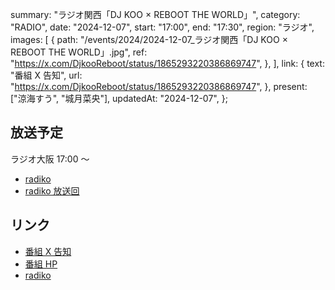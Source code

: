   summary: "ラジオ関西「DJ KOO × REBOOT THE WORLD」",
  category: "RADIO",
  date: "2024-12-07",
  start: "17:00",
  end: "17:30",
  region: "ラジオ",
  images: [
    {
      path: "/events/2024/2024-12-07_ラジオ関西「DJ KOO × REBOOT THE WORLD」.jpg",
      ref: "https://x.com/DjkooReboot/status/1865293220386869747",
    },
  ],
  link: {
    text: "番組 X 告知",
    url: "https://x.com/DjkooReboot/status/1865293220386869747",
  },
  present: ["涼海すう", "城月菜央"],
  updatedAt: "2024-12-07",
};

## 放送予定

ラジオ大阪 17:00 〜

- [radiko](https://radiko.jp/#CRK)
- [radiko 放送回](https://radiko.jp/share?sid=CRK&t=20241207170000)

## リンク

- [番組 X 告知](https://x.com/DjkooReboot/status/1865293220386869747)
- [番組 HP](https://djkoo-rtw.com/)
- [radiko](https://radiko.jp/#CRK)
